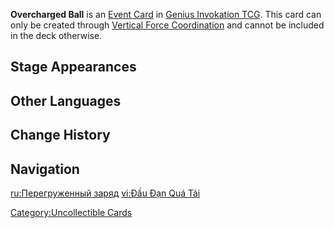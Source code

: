 {{Genius Invokation TCG Infobox
|id          = 113131
|image       = Overcharged Ball Event Card.png
|type        = Event Card
|createdby   = Vertical Force Coordination
|element = Pyro
|group = Combat Action
|matching    = 2
|effect      = '''Combat Action:''' Deal 1 {{color|Pyro DMG}} to the opponent's active character.<br>'''When this card is Discarded:''' Deal 1 {{color|Pyro DMG}} to the opponent's active character.
|features = Chevreuse
}}
'''Overcharged Ball''' is an [[Event Card]] in [[Genius Invokation TCG]]. This card can only be created through [[Vertical Force Coordination (Character Card Skill)|Vertical Force Coordination]] and cannot be included in the deck otherwise.

==Stage Appearances==
{{Genius Invokation TCG Stage Appearances|createdby=Chevreuse (Character Card)}}

==Other Languages==
{{Other Languages
|en       = Overcharged Ball
|zhs      = 超量装药弹头
|zhs_rm   = Chāoliàng Zhuāngyào Dàntóu
|zht      = 超量裝藥彈頭
|zht_rm   = Chāoliàng Zhuāngyào Dàntóu
|zh_tl    = 
|ja       = マグナムブレット
|ja_rm    = 
|ja_tl    = 
|ko       = 초강력 탄두
|ko_rm    = 
|ko_tl    = 
|es       = Bala de punta sobrecargada
|es_tl    = Overcharged Ball
|fr       = Cartouche surchargée
|fr_tl    = Overcharged Cartridge
|ru       = Перегруженный заряд
|ru_tl    = Overcharged Shell
|th       = Overcharged Ball
|vi       = Đầu Đạn Quá Tải
|vi_tl    = 
|de       = Überladene Kugel
|de_tl    = Overcharged Bullet
|id       = Overcharged Ball
|pt       = Projétil Super Explosivo
|pt_tl    = 
|tr       = Aşırı Yüklü Top
|tr_tl    = 
|it       = Pallottola sovraccarica
|it_tl    = 
}}

==Change History==
{{Change History|4.8}}

==Navigation==
{{Genius Invokation TCG Navbox|Event Card}}

[[Category:Uncollectible Cards]]

[[ru:Перегруженный заряд]]
[[vi:Đầu Đạn Quá Tải]]